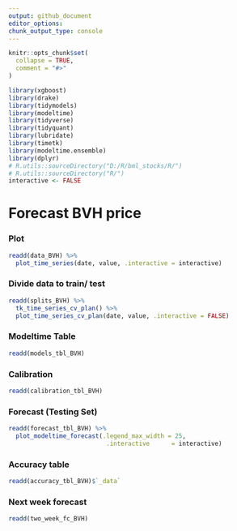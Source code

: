 ```yaml
---
output: github_document
editor_options: 
chunk_output_type: console
---
```

  
  
```r
knitr::opts_chunk$set(
  collapse = TRUE,
  comment = "#>"
)
```

```r
library(xgboost)
library(drake)
library(tidymodels)
library(modeltime)
library(tidyverse)
library(tidyquant)
library(lubridate)
library(timetk)
library(modeltime.ensemble)
library(dplyr)
# R.utils::sourceDirectory("D:/R/bml_stocks/R/")
# R.utils::sourceDirectory("R/")
interactive <- FALSE
```

# Forecast BVH price

### Plot
```r
readd(data_BVH) %>%
  plot_time_series(date, value, .interactive = interactive)
```

### Divide data to train/ test

```r
readd(splits_BVH) %>%
  tk_time_series_cv_plan() %>%
  plot_time_series_cv_plan(date, value, .interactive = FALSE)
```

### Modeltime Table

```r
readd(models_tbl_BVH)
```

### Calibration
```r
readd(calibration_tbl_BVH)
```


### Forecast (Testing Set)
```r

readd(forecast_tbl_BVH) %>% 
  plot_modeltime_forecast(.legend_max_width = 25, 
                           .interactive      = interactive)
```

### Accuracy table
```r
readd(accuracy_tbl_BVH)$`_data`

```
### Next week forecast
```r
readd(two_week_fc_BVH)
```


